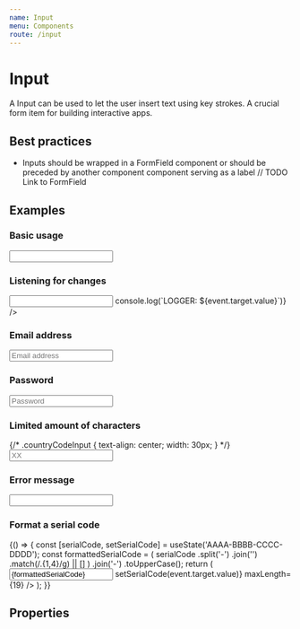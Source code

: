 ```yaml
---
name: Input
menu: Components
route: /input
---
```



# Input

A Input can be used to let the user insert text using key strokes. A crucial form item for building interactive apps.

## Best practices

- Inputs should be wrapped in a FormField component or should be preceded by another component component serving as a label // TODO Link to FormField

## Examples

### Basic usage

<Playground>
  <Input name="firstname" />
</Playground>

### Listening for changes

<Playground>
  <Input name="logger" onChange={(event) => console.log(`LOGGER: ${event.target.value}`)} />
</Playground>

### Email address

<Playground>
  <Input name="email" placeholder="Email address" type="email" />
</Playground>

### Password

<Playground>
  <Input name="password" placeholder="Password" type="password" />
</Playground>

### Limited amount of characters

<Playground>
  {/* .countryCodeInput { text-align: center; width: 30px; } */}
  <Input name="countryCode" maxLength={2} className={styles.countryCodeInput} placeholder="XX" />
</Playground>

### Error message

<Playground>
  <Input name="username" errorMessage="The username contains invalid characters" />
</Playground>

### Format a serial code

<Playground>
  {() => {
    const [serialCode, setSerialCode] = useState('AAAA-BBBB-CCCC-DDDD');
    const formattedSerialCode = (
      serialCode
        .split('-')
        .join('')
        .match(/.{1,4}/g) || []
    )
      .join('-')
      .toUpperCase();
    return (
      <Input
        name="serialCode"
        value={formattedSerialCode}
        onChange={(event) => setSerialCode(event.target.value)}
        maxLength={19}
      />
    );
  }}
</Playground>

## Properties

<Props of={Input} />
